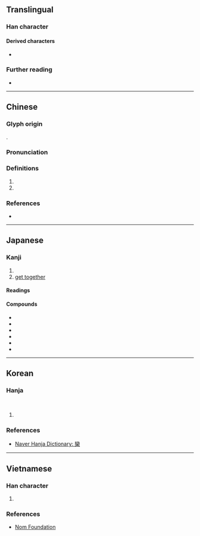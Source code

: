 {{also|栾|灤}}
{{character info}}
==Translingual==

===Han character===
{{Han char|rn=75|rad=木|as=19|sn=23|canj=VFD|four=22904|ids=⿱䜌木}}

====Derived characters====
* {{l|mul|[[圞]]([[𪢮]]) [[灤]]([[滦]]) [[虊]] [[𣡵]] [[𬣘]]([[𬤗]])}}

===Further reading===
* {{Han ref|kx=0564.010|dkj=15947|dj=0953.050|hdz=21324.150|uh=6B12|ud=27410|bh=F7E1|bd=63457}}

----

==Chinese==
{{zh-forms|s=栾}}

===Glyph origin===
{{Han etyl}}
{{Han compound|䜌|木|c1=p|c2=s|ls=psc|t2=tree}}.

===Pronunciation===
{{zh-pron
|m=luán
|c=lyun4
|mc=y
|oc=y
|ma=
|cat=pn,n
}}

===Definitions===
{{head|zh|Han character}}

# {{taxlink|Koelreuteria paniculata|species|ver=180130}}
# {{surname|zh}}

===References===
* {{R:yue:Hanzi}}

----

==Japanese==
{{ja-kanji forms|栾|欒}}

===Kanji===
{{ja-kanji|grade=|rs=木19|shin=栾}}

# {{taxlink|Koelreuteria paniculata|species}}
# [[get together]]
#: {{syn|ja|圝}}

====Readings====
{{ja-readings
|goon=らん
|kanon=らん
|kun=おうち-<あふち-,ひじき-<ひぢき-,まどか-,まるい-
}}
====Compounds====
{{der-top|Compounds}}
* {{ja-r|欒%栱|らん%きょう}}
* {{ja-r|欒%子|らん%し}}
* {{ja-r|欒%欒|らん%らん}}
* {{ja-r|朱%欒|しゅ%らん}}
* {{ja-r|団%欒|だん%らん}}
* {{ja-r|檀%欒|だん%らん}}
{{der-bottom}}

----

==Korean==

===Hanja===
{{ko-hanja|둥글다|둥글|란||난}}<br>
{{ko-hanja|모감주나무|란||난}}

# {{rfdef|ko|sort=木19}}

===References===
* [https://hanja.dict.naver.com/hanja?q=欒 Naver Hanja Dictionary: 欒]

----

==Vietnamese==

===Han character===
{{vi-readings|hanviet=loan|nom=loan|rs=木19}}

# {{rfdef|vi|sort=木19}}

===References===
* [http://nomfoundation.org/common/nom_details.php?codepoint=6B12 Nom Foundation]